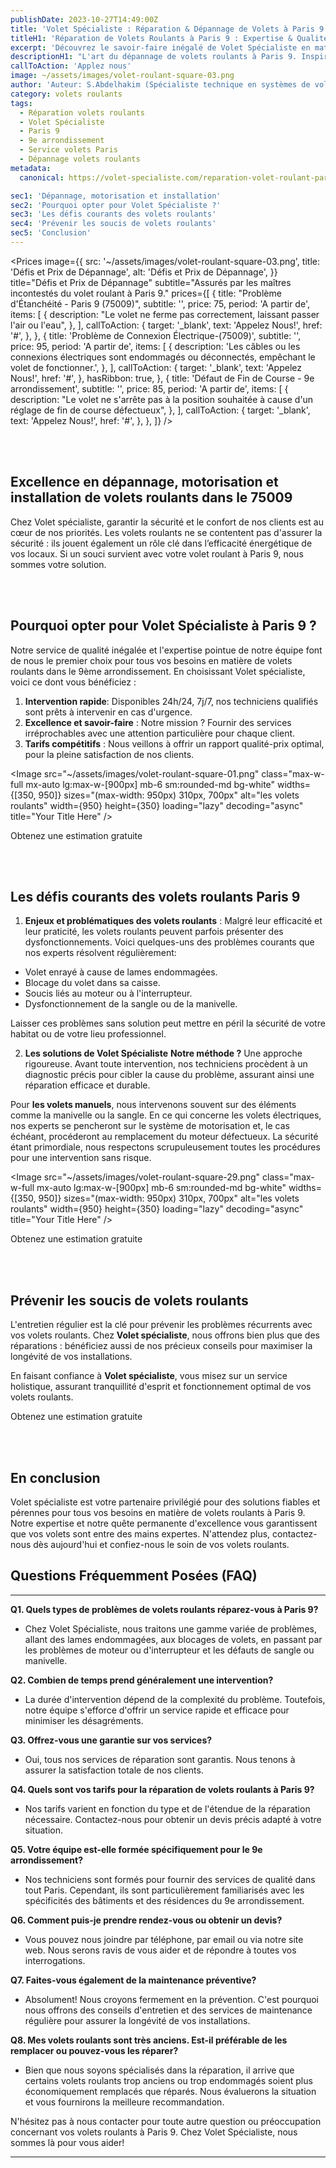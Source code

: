 ```yaml
---
publishDate: 2023-10-27T14:49:00Z
title: 'Volet Spécialiste : Réparation & Dépannage de Volets à Paris 9'
titleH1: 'Réparation de Volets Roulants à Paris 9 : Expertise & Qualité'
excerpt: 'Découvrez le savoir-faire inégalé de Volet Spécialiste en matière de réparation de volets roulants au cœur du 9e arrondissement de Paris.'
descriptionH1: "L'art du dépannage de volets roulants à Paris 9. Inspirés par le dynamisme et le charme du 9e arrondissement, chez Volet Spécialiste, nous fusionnons tradition et innovation pour offrir un service de réparation de volets roulants d'exception. Chaque intervention est une promesse d'excellence, adaptée aux nuances de Paris 9. En cas d'urgence ou de consultation, joignez-nous au ☎ 01 85 49 07 07."
callToAction: 'Applez nous'
image: ~/assets/images/volet-roulant-square-03.png
author: 'Auteur: S.Abdelhakim (Spécialiste technique en systèmes de volets roulants)'
category: volets roulants
tags:
  - Réparation volets roulants
  - Volet Spécialiste
  - Paris 9
  - 9e arrondissement
  - Service volets Paris
  - Dépannage volets roulants
metadata:
  canonical: https://volet-specialiste.com/reparation-volet-roulant-paris-9

sec1: 'Dépannage, motorisation et installation'
sec2: 'Pourquoi opter pour Volet Spécialiste ?'
sec3: 'Les défis courants des volets roulants'
sec4: 'Prévenir les soucis de volets roulants'
sec5: 'Conclusion'
---
```



<Prices
  image={{
    src: '~/assets/images/volet-roulant-square-03.png',
    title: 'Défis et Prix de Dépannage',
    alt: 'Défis et Prix de Dépannage',
  }}
  title="Défis et Prix de Dépannage"
  subtitle="Assurés par les maîtres incontestés du volet roulant à Paris 9."
  prices={[
    {
      title: "Problème d'Étanchéité - Paris 9 (75009)",
      subtitle: '',
      price: 75,
      period: 'A partir de',
      items: [
        {
          description: "Le volet ne ferme pas correctement, laissant passer l'air ou l'eau",
        },
      ],
      callToAction: {
        target: '_blank',
        text: 'Appelez Nous!',
        href: '#',
      },
    },
    {
      title: 'Problème de Connexion Électrique-(75009)',
      subtitle: '',
      price: 95,
      period: 'A partir de',
      items: [
        {
          description:
            'Les câbles ou les connexions électriques sont endommagés ou déconnectés, empêchant le volet de fonctionner.',
        },
      ],
      callToAction: {
        target: '_blank',
        text: 'Appelez Nous!',
        href: '#',
      },
      hasRibbon: true,
    },
    {
      title: 'Défaut de Fin de Course - 9e arrondissement',
      subtitle: '',
      price: 85,
      period: 'A partir de',
      items: [
        {
          description:
            "Le volet ne s'arrête pas à la position souhaitée à cause d'un réglage de fin de course défectueux",
        },
      ],
      callToAction: {
        target: '_blank',
        text: 'Appelez Nous!',
        href: '#',
      },
    },
  ]}
/>

<a id="section1"></a>
<br />
<br />

## **Excellence en dépannage, motorisation et installation de volets roulants dans le 75009**

Chez Volet spécialiste, garantir la sécurité et le confort de nos clients est au cœur de nos priorités. Les volets roulants ne se contentent pas d'assurer la sécurité : ils jouent également un rôle clé dans l’efficacité énergétique de vos locaux. Si un souci survient avec votre volet roulant à Paris 9, nous sommes votre solution.

<a id="section2"></a>
<br />
<br />

## **Pourquoi opter pour Volet Spécialiste à Paris 9 ?**

Notre service de qualité inégalée et l'expertise pointue de notre équipe font de nous le premier choix pour tous vos besoins en matière de volets roulants dans le 9ème arrondissement. En choisissant Volet spécialiste, voici ce dont vous bénéficiez :

1. **Intervention rapide**: Disponibles 24h/24, 7j/7, nos techniciens qualifiés sont prêts à intervenir en cas d'urgence.
2. **Excellence et savoir-faire** : Notre mission ? Fournir des services irréprochables avec une attention particulière pour chaque client.
3. **Tarifs compétitifs** : Nous veillons à offrir un rapport qualité-prix optimal, pour la pleine satisfaction de nos clients.

<Image
  src="~/assets/images/volet-roulant-square-01.png"
  class="max-w-full mx-auto lg:max-w-[900px] mb-6 sm:rounded-md bg-white"
  widths={[350, 950]}
  sizes="(max-width: 950px) 310px, 700px"
  alt="les volets roulants"
  width={950}
  height={350}
  loading="lazy"
  decoding="async"
  title="Your Title Here"
/>

<div class="md:hidden">
  <TelMob
    callToAction={{
      text: 'Appelez Nous',
      href: 'tel:01 85 49 07 07',
    }}
  >
    <Fragment slot="title">Obtenez une estimation gratuite</Fragment>
  </TelMob>
</div>

<a id="section3"></a>
<br />
<br />

## **Les défis courants des volets roulants Paris 9**

1. **Enjeux et problématiques des volets roulants** : Malgré leur efficacité et leur praticité, les volets roulants peuvent parfois présenter des dysfonctionnements. Voici quelques-uns des problèmes courants que nos experts résolvent régulièrement:

- Volet enrayé à cause de lames endommagées.
- Blocage du volet dans sa caisse.
- Soucis liés au moteur ou à l'interrupteur.
- Dysfonctionnement de la sangle ou de la manivelle.

Laisser ces problèmes sans solution peut mettre en péril la sécurité de votre habitat ou de votre lieu professionnel.

2. **Les solutions de Volet Spécialiste**
   **Notre méthode ?** Une approche rigoureuse. Avant toute intervention, nos techniciens procèdent à un diagnostic précis pour cibler la cause du problème, assurant ainsi une réparation efficace et durable.

Pour **les volets manuels**, nous intervenons souvent sur des éléments comme la manivelle ou la sangle. En ce qui concerne les volets électriques, nos experts se pencheront sur le système de motorisation et, le cas échéant, procéderont au remplacement du moteur défectueux. La sécurité étant primordiale, nous respectons scrupuleusement toutes les procédures pour une intervention sans risque.

<Image
  src="~/assets/images/volet-roulant-square-29.png"
  class="max-w-full mx-auto lg:max-w-[900px] mb-6 sm:rounded-md bg-white"
  widths={[350, 950]}
  sizes="(max-width: 950px) 310px, 700px"
  alt="les volets roulants"
  width={950}
  height={350}
  loading="lazy"
  decoding="async"
  title="Your Title Here"
/>

<div class="md:hidden">
  <TelMob
    callToAction={{
      text: 'Appelez Nous',
      href: 'tel:01 85 49 07 07',
    }}
  >
    <Fragment slot="title">Obtenez une estimation gratuite</Fragment>
  </TelMob>
</div>

<a id="section4"></a>
<br />
<br />

## **Prévenir les soucis de volets roulants**

L'entretien régulier est la clé pour prévenir les problèmes récurrents avec vos volets roulants. Chez **Volet spécialiste**, nous offrons bien plus que des réparations : bénéficiez aussi de nos précieux conseils pour maximiser la longévité de vos installations.

En faisant confiance à **Volet spécialiste**, vous misez sur un service holistique, assurant tranquillité d'esprit et fonctionnement optimal de vos volets roulants.

<div class="md:hidden">
  <TelMob
    callToAction={{
      text: 'Appelez Nous',
      href: 'tel:01 85 49 07 07',
    }}
  >
    <Fragment slot="title">Obtenez une estimation gratuite</Fragment>
  </TelMob>
</div>

<a id="section5"></a>
<br />
<br />

## **En conclusion**

Volet spécialiste est votre partenaire privilégié pour des solutions fiables et pérennes pour tous vos besoins en matière de volets roulants à Paris 9. Notre expertise et notre quête permanente d'excellence vous garantissent que vos volets sont entre des mains expertes. N'attendez plus, contactez-nous dès aujourd'hui et confiez-nous le soin de vos volets roulants.

## Questions Fréquemment Posées (FAQ)

---

**Q1. Quels types de problèmes de volets roulants réparez-vous à Paris 9?**

- Chez Volet Spécialiste, nous traitons une gamme variée de problèmes, allant des lames endommagées, aux blocages de volets, en passant par les problèmes de moteur ou d'interrupteur et les défauts de sangle ou manivelle.

**Q2. Combien de temps prend généralement une intervention?**

- La durée d'intervention dépend de la complexité du problème. Toutefois, notre équipe s'efforce d'offrir un service rapide et efficace pour minimiser les désagréments.

**Q3. Offrez-vous une garantie sur vos services?**

- Oui, tous nos services de réparation sont garantis. Nous tenons à assurer la satisfaction totale de nos clients.

**Q4. Quels sont vos tarifs pour la réparation de volets roulants à Paris 9?**

- Nos tarifs varient en fonction du type et de l'étendue de la réparation nécessaire. Contactez-nous pour obtenir un devis précis adapté à votre situation.

**Q5. Votre équipe est-elle formée spécifiquement pour le 9e arrondissement?**

- Nos techniciens sont formés pour fournir des services de qualité dans tout Paris. Cependant, ils sont particulièrement familiarisés avec les spécificités des bâtiments et des résidences du 9e arrondissement.

**Q6. Comment puis-je prendre rendez-vous ou obtenir un devis?**

- Vous pouvez nous joindre par téléphone, par email ou via notre site web. Nous serons ravis de vous aider et de répondre à toutes vos interrogations.

**Q7. Faites-vous également de la maintenance préventive?**

- Absolument! Nous croyons fermement en la prévention. C'est pourquoi nous offrons des conseils d'entretien et des services de maintenance régulière pour assurer la longévité de vos installations.

**Q8. Mes volets roulants sont très anciens. Est-il préférable de les remplacer ou pouvez-vous les réparer?**

- Bien que nous soyons spécialisés dans la réparation, il arrive que certains volets roulants trop anciens ou trop endommagés soient plus économiquement remplacés que réparés. Nous évaluerons la situation et vous fournirons la meilleure recommandation.

N'hésitez pas à nous contacter pour toute autre question ou préoccupation concernant vos volets roulants à Paris 9. Chez Volet Spécialiste, nous sommes là pour vous aider!

---

